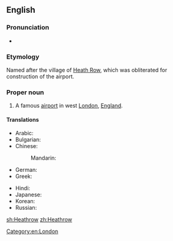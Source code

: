 ==English==
{{wikipedia}}

===Pronunciation===
* {{IPA|lang=en|/ˌhiːˈθroʊ/}}

===Etymology===
Named after the village of [[w:Heath Row|Heath Row]], which was obliterated for construction of the airport.

===Proper noun===
{{en-proper noun}}

# A famous [[airport]] in west [[London]], [[England]].

====Translations====
{{trans-top|airport in England}}
* Arabic: {{t|ar|هيثرو|m|tr=hītrū}}
* Bulgarian: {{t|bg|Хийтроу|tr=Híjtrou}}
* Chinese:
*: Mandarin: {{t|cmn|希斯路|tr=Xīsīlù|sc=Hani}}
* German: {{t|de|Heidereihe|f}}
* Greek: {{t|el|Χίθροου}}
{{trans-mid}}
* Hindi: {{t|hi|हीथ्रो|tr=hīthrō}}
* Japanese: {{t|ja|ヒースロー|tr=Hīsurō}}
* Korean: {{t|ko|히드로|tr=Hideuro|sc=Hang}}
* Russian: {{t|ru|Хи́троу|m}}
{{trans-bottom}}

[[Category:en:London]]

[[sh:Heathrow]]
[[zh:Heathrow]]